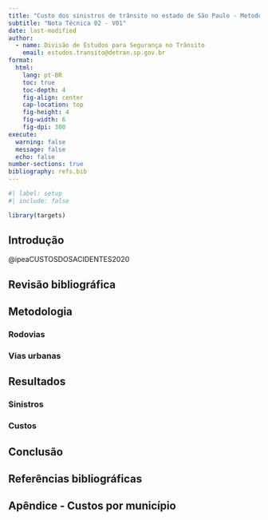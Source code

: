```yaml
---
title: "Custo dos sinistros de trânsito no estado de São Paulo - Metodologia de cálculo"
subtitle: "Nota Técnica 02 - V01"
date: last-modified
author:
  - name: Divisão de Estudos para Segurança no Trânsito
    email: estudos.transito@detran.sp.gov.br
format: 
  html:
    lang: pt-BR
    toc: true
    toc-depth: 4
    fig-align: center
    cap-location: top
    fig-height: 4
    fig-width: 6
    fig-dpi: 300
execute: 
  warning: false
  message: false
  echo: false
number-sections: true
bibliography: refs.bib
---
```


```r
#| label: setup
#| include: false

library(targets)

```

## Introdução

@ipeaCUSTOSDOSACIDENTES2020

## Revisão bibliográfica

## Metodologia

### Rodovias

### Vias urbanas

## Resultados

### Sinistros

### Custos

## Conclusão

## Referências bibliográficas {.unnumbered}

::: {#refs}
:::

## Apêndice - Custos por município {.unnumbered}

